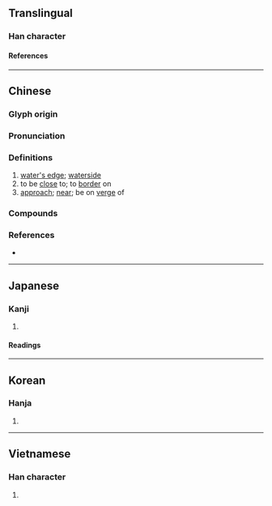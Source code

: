 {{also|濒}}
{{character info}}
==Translingual==

===Han character===
{{Han char|rn=85|rad=水|as=16|sn=19|four=31186|canj=EYHC|ids=⿰氵頻}}

====References====
{{Han ref|kx=0659.320|dkj=18636|dj=1069.140|hdz=31783.070|uh=7015}}

----

==Chinese==
{{zh-forms|s=濒}}

===Glyph origin===
{{Han etym}}

===Pronunciation===
{{zh-pron
|m=bīn
|c=pan4
|mn=ml:pin
|mn-t=bing1/ping5
|mn-t_note=ping5 - 俗音
|mc=
|oc=y
|cat=n,v
}}

===Definitions===
{{zh-hanzi}}

# [[water's edge]]; [[waterside]]
# to be [[close]] to; to [[border]] on
# [[approach]]; [[near]]; be on [[verge]] of

===Compounds===
{{zh-der|瀕危|瀕臨|瀕於}}

===References===
* {{R:yue:mfccd}}

----

==Japanese==

===Kanji===
{{ja-kanji|grade=|rs=水16}}

# {{rfdef|ja|sort=水16}}

====Readings====
{{ja-readings
|on=ひん
|kun=みぎわ-, しきりに, ほとり
}}

----

==Korean==

===Hanja===
{{ko-hanja|빈}}

# {{rfdef|ko|sort=水16}}

----

==Vietnamese==

===Han character===
{{vi-readings|rs=水16|reading=tần}}

# {{rfdef|vi|sort=水16}}